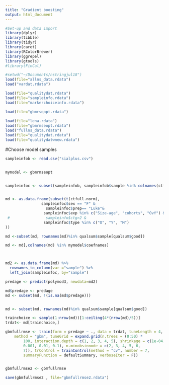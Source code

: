 ```yaml
---
title: "Gradient boosting"
output: html_document
---
```





```r

#Set-up and data import
library(dplyr)
library(tibble)
library(tidyr)
library(caret)
library(RColorBrewer)
library(ggrepel)
library(gtools)
#library(FinCal)
````




```r
#setwd("~/Documents/nstringjul18")
load(file="allns_data.rdata")
load("vardat.rdata")

load(file="qualitydat.rdata")
load(file="sampleinfo.rdata")
load(file="markerchoiceinfo.rdata")

load(file="gbmrsqopt.rdata")
      
load(file="lena.rdata")
load(file="gbmrmseopt.rdata") 
load("fullns_data.rdata")
load(file="qualitydat.rdata")
load(file="qualitydatwnew.rdata")

````

#Choose model samples
```r

sampleinfob <- read.csv("sialplus.csv")


mymodel <- gbmrmseopt


sampleinfoc <- subset(sampleinfob, sampleinfob$sample %in% colnames(ctfull.norm))


md <- as.data.frame(subset(t(ctfull.norm), 
                sampleinfoc$sex == "F" &              
                  sampleinfoc$prep== "Luke"&
                 sampleinfoc$exp %in% c("Size-age", "cohorts", "OvY") &
 #                sampleinfo$ctg>2 &
                 sampleinfoc$type %in% c("O", "Y", "M")
))

md <-subset(md, rownames(md)%in% qualsum$sample[qualsum$good])

md <- md[,colnames(md) %in% mymodel$coefnames]



md2 <- as.data.frame(md) %>%
  rownames_to_column(var ="sample") %>%
  left_join(sampleinfoc, by="sample")

predage <- predict(polymod3, newdata=md2)

md$predage <- predage
md <- subset(md, !(is.na(md$predage)))


md <- subset(md, rownames(md)%in% qualsum$sample[qualsum$good])

trainchoice <- sample(1:nrow(md))[1:ceiling(4*(nrow(md)/5))]
trdat<- md[trainchoice,]

````

```r
gbmfullrmse <- train(form = predage ~ ., data = trdat, tuneLength = 4, 
    method = "gbm", tuneGrid = expand.grid(n.trees = (0:50) * 
        100, interaction.depth = c(1, 2, 3, 4, 5), shrinkage = c(1e-04, 
        0.001, 0.01, 0.1), n.minobsinnode = c(2, 3, 4, 5, 6, 
        7)), trControl = trainControl(method = "cv", number = 7, 
        summaryFunction = defaultSummary, verboseIter = F))


gbmfullrmse2 <- gbmfullrmse

save(gbmfullrmse2 , file="gbmfullrmse2.rdata")
```


